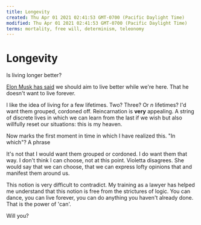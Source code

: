 ```yaml
---
title: Longevity
created: Thu Apr 01 2021 02:41:53 GMT-0700 (Pacific Daylight Time)
modified: Thu Apr 01 2021 02:41:53 GMT-0700 (Pacific Daylight Time)
terms: mortality, free will, determinism, teleonomy
---
```


# Longevity

Is living longer better?

[Elon Musk has said](http://summit.vanityfair.com/videos/the-new-establishment-summit-elon-musk-does-not-want-to-live-forever) we should aim to live better while we're here. That he doesn't want to live forever.

I like the idea of living for a few lifetimes. Two? Three? Or _n_ lifetimes? I'd want them grouped, cordoned off. Reincarnation is **very** appealing. A string of discrete lives in which we can learn from the last if we wish but also willfully reset our situations: this is my heaven.

Now marks the first moment in time in which I have realized this. "In which"? A phrase

It's not that I would want them grouped or cordoned. I do want them that way. I don't think I can choose, not at this point. Violetta disagrees. She would say that we can choose, that we can express lofty opinions that and manifest them around us.

This notion is very difficult to contradict. My training as a lawyer has helped me understand that this notion is free from the strictures of logic. You can dance, you can live forever, you can do anything you haven't already done. That is the power of 'can'.

Will you?

